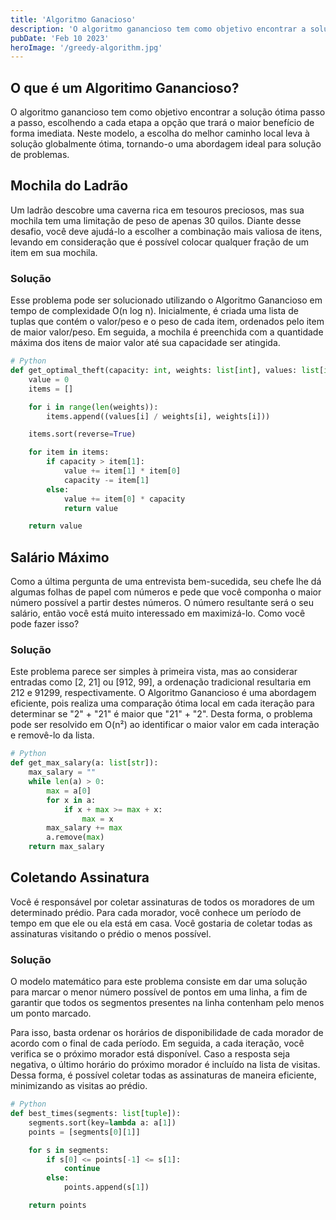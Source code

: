 ```yaml
---
title: 'Algoritmo Ganacioso'
description: 'O algoritmo ganancioso tem como objetivo encontrar a solução ótima passo a passo'
pubDate: 'Feb 10 2023'
heroImage: '/greedy-algorithm.jpg'
---
```


## O que é um Algoritimo Ganancioso?

O algoritmo ganancioso tem como objetivo encontrar a solução ótima passo a passo, escolhendo a cada etapa a opção que trará o maior benefício de forma imediata. Neste modelo, a escolha do melhor caminho local leva à solução globalmente ótima, tornando-o uma abordagem ideal para solução de problemas.

## Mochila do Ladrão

Um ladrão descobre uma caverna rica em tesouros preciosos, mas sua mochila tem uma limitação de peso de apenas 30 quilos. Diante desse desafio, você deve ajudá-lo a escolher a combinação mais valiosa de itens, levando em consideração que é possível colocar qualquer fração de um item em sua mochila.

### Solução

Esse problema pode ser solucionado utilizando o Algoritmo Ganancioso em tempo de complexidade O(n log n). Inicialmente, é criada uma lista de tuplas que contém o valor/peso e o peso de cada item, ordenados pelo item de maior valor/peso. Em seguida, a mochila é preenchida com a quantidade máxima dos itens de maior valor até sua capacidade ser atingida.

```python
# Python
def get_optimal_theft(capacity: int, weights: list[int], values: list[int]):
    value = 0
    items = []

    for i in range(len(weights)):
        items.append((values[i] / weights[i], weights[i]))

    items.sort(reverse=True)

    for item in items:
        if capacity > item[1]:
            value += item[1] * item[0]
            capacity -= item[1]
        else:
            value += item[0] * capacity
            return value

    return value
```

## Salário Máximo

Como a última pergunta de uma entrevista bem-sucedida, seu chefe lhe dá algumas folhas de papel com números e pede que você componha o maior número possível a partir destes números. O número resultante será o seu salário, então você está muito interessado em maximizá-lo. Como você pode fazer isso?

### Solução

Este problema parece ser simples à primeira vista, mas ao considerar entradas como [2, 21] ou [912, 99], a ordenação tradicional resultaria em 212 e 91299, respectivamente. O Algoritmo Ganancioso é uma abordagem eficiente, pois realiza uma comparação ótima local em cada iteração para determinar se "2" + "21" é maior que "21" + "2". Desta forma, o problema pode ser resolvido em O(n²) ao identificar o maior valor em cada interação e removê-lo da lista.

```python
# Python
def get_max_salary(a: list[str]):
    max_salary = ""
    while len(a) > 0:
        max = a[0]
        for x in a:
            if x + max >= max + x:
                max = x
        max_salary += max
        a.remove(max)
    return max_salary
```

## Coletando Assinatura

Você é responsável por coletar assinaturas de todos os moradores de um determinado prédio. Para cada morador, você conhece um período de tempo em que ele ou ela está em casa. Você gostaria de coletar todas as assinaturas visitando o prédio o menos possível.

### Solução

O modelo matemático para este problema consiste em dar uma solução para marcar o menor número possível de pontos em uma linha, a fim de garantir que todos os segmentos presentes na linha contenham pelo menos um ponto marcado.

Para isso, basta ordenar os horários de disponibilidade de cada morador de acordo com o final de cada período. Em seguida, a cada iteração, você verifica se o próximo morador está disponível. Caso a resposta seja negativa, o último horário do próximo morador é incluído na lista de visitas. Dessa forma, é possível coletar todas as assinaturas de maneira eficiente, minimizando as visitas ao prédio.


```python
# Python
def best_times(segments: list[tuple]):
    segments.sort(key=lambda a: a[1])
    points = [segments[0][1]]

    for s in segments:
        if s[0] <= points[-1] <= s[1]:
            continue
        else:
            points.append(s[1])

    return points

```
